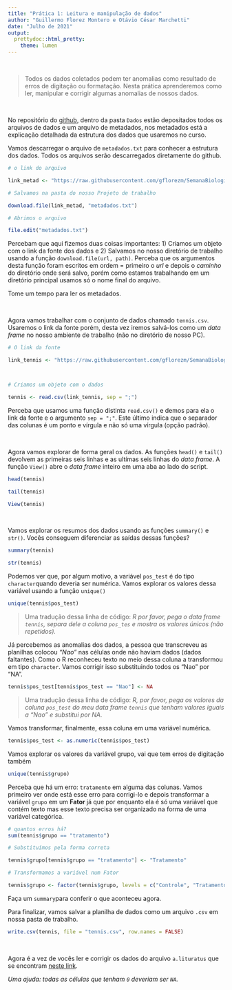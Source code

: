 ```yaml
---
title: "Prática 1: Leitura e manipulação de dados"
author: "Guillermo Florez Montero e Otávio César Marchetti"
date: "Julho de 2021"
output:
  prettydoc::html_pretty:
    theme: lumen
---
```


$~$

> Todos os dados coletados podem ter anomalias como resultado de erros de digitação ou formatação. Nesta prática aprenderemos como ler, manipular e corrigir algumas anomalias de nossos dados.

$~$

No repositório do [github](https://github.com/gflorezm/SemanaBiologiaUFABC_2021), dentro da pasta `Dados` estão depositados todos os arquivos de dados e um arquivo de metadados, nos metadados está a explicação detalhada da estrutura dos dados que usaremos no curso.

Vamos descarregar o arquivo de `metadados.txt` para conhecer a estrutura dos dados. Todos os arquivos serão descarregados diretamente do github.

```r

# o link do arquivo

link_metad <- "https://raw.githubusercontent.com/gflorezm/SemanaBiologiaUFABC_2021/main/Dados/metadados.txt"

# Salvamos na pasta do nosso Projeto de trabalho

download.file(link_metad, "metadados.txt")

# Abrimos o arquivo

file.edit("metadados.txt")
```

Percebam que aqui fizemos duas coisas importantes: 1) Criamos um objeto com o link da fonte dos dados e 2) Salvamos no nosso diretório de trabalho usando a função `download.file(url, path)`. Perceba que os argumentos desta função foram escritos em ordem = primeiro o *url* e depois o *caminho* do diretório onde será salvo, porém como estamos trabalhando em um diretório principal usamos só o nome final do arquivo.

Tome um tempo para ler os metadados.

$~$

Agora vamos trabalhar com o conjunto de dados chamado `tennis.csv`. Usaremos o link da fonte porém, desta vez iremos salvá-los como um *data frame* no nosso ambiente de trabalho (não no diretório de nosso PC).

```r

# O link da fonte

link_tennis <- "https://raw.githubusercontent.com/gflorezm/SemanaBiologiaUFABC_2021/main/Dados/tennis.csv"



# Criamos um objeto com o dados

tennis <- read.csv(link_tennis, sep = ";")
```

Perceba que usamos uma função distinta `read.csv()` e demos para ela o link da fonte e o argumento `sep = ";"`. Este último indica que o separador das colunas é um ponto e vírgula e não só uma vírgula (opção padrão).

$~$

Agora vamos explorar de forma geral os dados. As funções `head()` e `tail()` devolvem as primeiras seis linhas e as ultímas seis linhas do *data frame*. A função `View()` abre o *data frame* inteiro em uma aba ao lado do script.

```r

head(tennis)

tail(tennis)

View(tennis)
```

$~$

Vamos explorar os resumos dos dados usando as funções `summary()` e `str()`. Vocês conseguem diferenciar as saídas dessas funções?

```r

summary(tennis)

str(tennis)

```

Podemos ver que, por algum motivo, a variável `pos_test` é do tipo `character`quando deveria ser numérica. Vamos explorar os valores dessa variável usando a função `unique()`

```r

unique(tennis$pos_test)

```
> Uma tradução dessa linha de código: *R por favor, pega o data frame `tennis`, separa dele a coluna `pos_tes` e mostra os valores únicos (não repetidos).*


Já percebemos as anomalias dos dados, a pessoa que transcreveu as planilhas colocou *"Nao"* nas células onde não haviam dados (dados faltantes). Como o R reconheceu texto no meio dessa coluna a transformou em tipo `character`. Vamos corrigir isso substituindo todos os "Nao" por "NA".

```r

tennis$pos_test[tennis$pos_test == "Nao"] <- NA

```

> Uma tradução dessa linha de código: *R, por favor, pega os valores da coluna `pos_test` do meu data frame `tennis` que tenham valores iguais a "Nao" e substitui por NA.*

Vamos transformar, finalmente, essa coluna em uma variável numérica.

```r

tennis$pos_test <- as.numeric(tennis$pos_test)

```

Vamos explorar os valores da variável grupo, vai que tem erros de digitação também
```r

unique(tennis$grupo)

```

Perceba que há um erro: `tratamento` em alguma das colunas. Vamos primeiro ver onde está esse erro para corrigi-lo e depois transformar a variável `grupo` em um **Fator** já que por enquanto ela é só uma variável que contém texto mas esse texto precisa ser organizado na forma de uma variável categórica.

```r

# quantos erros há? 
sum(tennis$grupo == "tratamento")

# Substituímos pela forma correta

tennis$grupo[tennis$grupo == "tratamento"] <- "Tratamento"

# Transformamos a variável num Fator

tennis$grupo <- factor(tennis$grupo, levels = c("Controle", "Tratamento"))

```

Faça um `summary`para conferir o que aconteceu agora.

Para finalizar, vamos salvar a planilha de dados como um arquivo `.csv` em nossa pasta de trabalho.


```r

write.csv(tennis, file = "tennis.csv", row.names = FALSE)

```

$~$


Agora é a vez de vocês ler e corrigir os dados do arquivo `a.lituratus` que se encontram [neste link](https://raw.githubusercontent.com/gflorezm/SemanaBiologiaUFABC_2021/main/Dados/a.lituratus.csv). 

*Uma ajuda: todas as células que tenham `0` deveriam ser `NA`.*